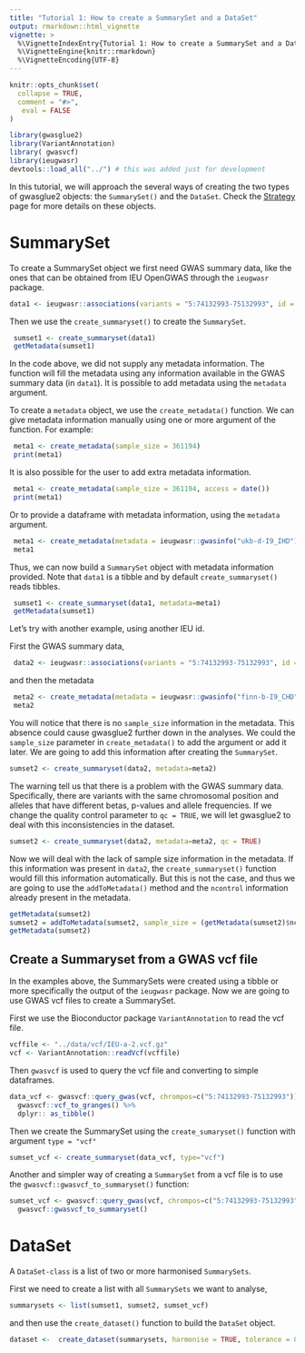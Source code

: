 ```yaml
---
title: "Tutorial 1: How to create a SummarySet and a DataSet"
output: rmarkdown::html_vignette
vignette: >
  %\VignetteIndexEntry{Tutorial 1: How to create a SummarySet and a DataSet}
  %\VignetteEngine{knitr::rmarkdown}
  %\VignetteEncoding{UTF-8}
---
```


```r
knitr::opts_chunk$set(
  collapse = TRUE,
  comment = "#>",
   eval = FALSE
)
```

```r
library(gwasglue2)
library(VariantAnnotation)
library( gwasvcf)
library(ieugwasr)
devtools::load_all("../") # this was added just for development
```

In this tutorial, we will approach the several ways of creating the two types of gwasglue2 objects: the `SummarySet()` and the `DataSet`. Check the [Strategy](Strategy.html) page for more details on these objects.


# SummarySet
 To create a SummarySet object we first need GWAS summary data, like the ones that can be obtained from IEU OpenGWAS through the `ieugwasr` package.

 ```r
 data1 <- ieugwasr::associations(variants = "5:74132993-75132993", id = "ukb-d-I9_IHD")

 ```
 
 Then we use the `create_summaryset()` to create the `SummarySet`.

```r
 sumset1 <- create_summaryset(data1)
 getMetadata(sumset1)
```

In the code above, we did not supply any metadata information. The function will fill the metadata using any information available in the GWAS summary data (in `data1`).
It is possible to add metadata using the `metadata`  argument.

To create a `metadata` object, we use the `create_metadata()` function. We can give metadata information manually using one or more argument of the function. For example: 
 
```r
 meta1 <- create_metadata(sample_size = 361194)
 print(meta1)
```

It is also possible for the user to add extra metadata information.

```r
 meta1 <- create_metadata(sample_size = 361194, access = date())
 print(meta1)
```


Or to provide a dataframe with metadata information, using the `metadata` argument.

```r
 meta1 <- create_metadata(metadata = ieugwasr::gwasinfo("ukb-d-I9_IHD"), access = date())
 meta1  
```

Thus, we can now build a `SummarySet` object with metadata information provided. Note that `data1` is a tibble and by default `create_summaryset()` reads tibbles. 

```r
 sumset1 <- create_summaryset(data1, metadata=meta1)
 getMetadata(sumset1)
```

Let's try with another example, using another IEU id.

First the GWAS summary data,

```r
 data2 <- ieugwasr::associations(variants = "5:74132993-75132993", id = "finn-b-I9_CHD")
``` 

and then the metadata

```r
 meta2 <- create_metadata(metadata = ieugwasr::gwasinfo("finn-b-I9_CHD"))
 meta2  
```
You will notice that there is no `sample_size` information in the metadata. This absence could cause gwasglue2 further down in the analyses. We could the  `sample_size` parameter in `create_metadata()` to add the argument or add it later. We are going to add this information after creating the `SummarySet`.


```r
sumset2 <- create_summaryset(data2, metadata=meta2)
```

The warning tell us that there is a problem with the GWAS summary data. Specifically, there are variants with the same chromosomal position and alleles that have different betas, p-values and allele frequencies. If we change the quality control parameter to `qc = TRUE`, we will let gwasglue2 to deal with this inconsistencies in the dataset.

```r
sumset2 <- create_summaryset(data2, metadata=meta2, qc = TRUE)
```

Now we will deal with the lack of sample size information in the metadata. If this information was present in `data2`, the `create_summaryset()` function would fill this information automatically. But this is not the case, and thus we are going to use the `addToMetadata()` method and the `ncontrol` information already present in the metadata.


```r
getMetadata(sumset2)
sumset2 = addToMetadata(sumset2, sample_size = (getMetadata(sumset2)$ncontrol + getMetadata(sumset2)$ncases))
getMetadata(sumset2)
```

## Create a Summaryset from a GWAS vcf file

In the examples above, the SummarySets were created using a tibble or more specifically the output of the `ieugwasr` package. Now we are going to use GWAS vcf files to create a SummarySet.

First we use the Bioconductor package `VariantAnnotation` to read the vcf file.

```r
vcffile <- "../data/vcf/IEU-a-2.vcf.gz"
vcf <- VariantAnnotation::readVcf(vcffile)
```
Then `gwasvcf` is used to query the vcf file and converting to simple dataframes.

```r
data_vcf <- gwasvcf::query_gwas(vcf, chrompos=c("5:74132993-75132993"))%>% 
  gwasvcf::vcf_to_granges() %>% 
  dplyr:: as_tibble()
```

Then we create the SummarySet using the `create_sumaryset()` function with argument `type = "vcf"`
```r
sumset_vcf <- create_summaryset(data_vcf, type="vcf")
```

Another and simpler way of creating a `SummarySet` from a vcf file is to use the `gwasvcf::gwasvcf_to_summaryset()` function:

```r
sumset_vcf <- gwasvcf::query_gwas(vcf, chrompos=c("5:74132993-75132993")) %>%
  gwasvcf::gwasvcf_to_summaryset() 
```

# DataSet
A `DataSet-class` is a list of two or more harmonised `SummarySets`.

First we need to create a list with all `SummarySets` we want to analyse,

```r
summarysets <- list(sumset1, sumset2, sumset_vcf)
```
and then use the `create_dataset()` function to build the `DataSet` object.

```r
dataset <-  create_dataset(summarysets, harmonise = TRUE, tolerance = 0.08, action = 1)
```

